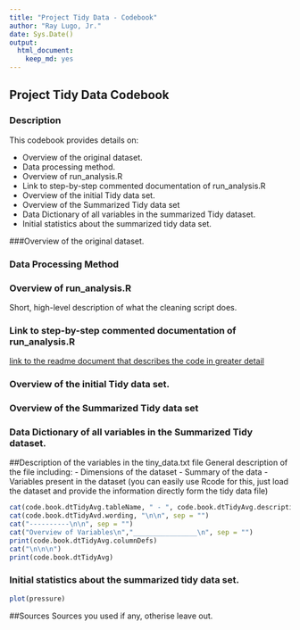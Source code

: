 ```yaml
---
title: "Project Tidy Data - Codebook"
author: "Ray Lugo, Jr."
date: Sys.Date()
output:
  html_document:
    keep_md: yes
---
```

## Project Tidy Data Codebook

### Description

This codebook provides details on:

- Overview of the original dataset.
- Data processing method.
- Overview of run\_analysis.R
- Link to step-by-step commented documentation of run\_analysis.R
- Overview of the initial Tidy data set.
- Overview of the Summarized Tidy data set
- Data Dictionary of all variables in the summarized Tidy dataset.
- Initial statistics about the summarized tidy data set.

###Overview of the original dataset.

### Data Processing Method

### Overview of run\_analysis.R

Short, high-level description of what the cleaning script does. 

### Link to step-by-step commented documentation of run\_analysis.R

[link to the readme document that describes the code in greater detail]()

### Overview of the initial Tidy data set.

### Overview of the Summarized Tidy data set

### Data Dictionary of all variables in the Summarized Tidy dataset.


##Description of the variables in the tiny_data.txt file
General description of the file including:
 - Dimensions of the dataset
 - Summary of the data
 - Variables present in the dataset
 (you can easily use Rcode for this, just load the dataset and provide the information directly form the tidy data file)

```r
cat(code.book.dtTidyAvg.tableName, " - ", code.book.dtTidyAvg.description, "\n\n", sep = "")
cat(code.book.dtTidyAvd.wording, "\n\n", sep = "")
cat("----------\n\n", sep = "")
cat("Overview of Variables\n","________________\n", sep = "")
print(code.book.dtTidyAvg.columnDefs)
cat("\n\n\n")
print(code.book.dtTidyAvg)
```

### Initial statistics about the summarized tidy data set.

```r
plot(pressure)
```


##Sources
Sources you used if any, otherise leave out.
